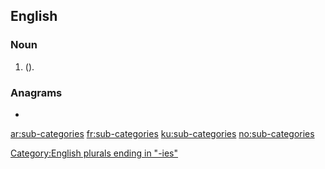 {{also|subcategories}}
==English==

===Noun===
{{head|en|noun plural form|head=[[sub-]][[categories]]}}
# {{plural of|sub-category|lang=en|nodot=1}} ({{alternative spelling of|subcategories|lang=en|nocap=1|nodot=1}}).

===Anagrams===
* {{l|en|subcategorise}}

[[Category:English plurals ending in "-ies"]]

[[ar:sub-categories]]
[[fr:sub-categories]]
[[ku:sub-categories]]
[[no:sub-categories]]